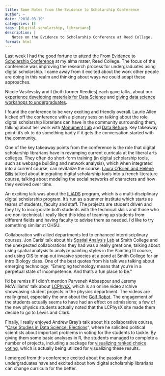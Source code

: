 ```yaml
---
title: Some Notes from the Evidence to Scholarship Conference
author: ~
date: '2018-03-19'
categories: []
tags: [digital-scholarship, librarians]
description: |
   Notes on the Evidence to Scholarship Conference at Reed College.
format: html
---
```


Last week I had the good fortune to attend the [From Evidence to Scholarship Conference](http://www.reed.edu/e2s/conference/index.html) at my alma mater, Reed College. The focus of the conference was improving the research process for undergraduates using digital scholarship. I came away from it excited about the work other people are doing in this realm and thinking about ways we could adapt these approaches.

Nicole Vasilevsky and I (both former Reedies) each gave talks, about our [experience developing materials for Data Science](http://laderast.github.io/data-sci-resources/) and [giving data science workshops to undergraduates](https://www.slideshare.net/NicoleVasilevsky/teaching-data-science-to-undergraduate-students).

I found the conference to be very exciting and friendly overall. Laurie Allen kicked off the conference with a plenary session talking about the role digital scholarship librarians can have in the community surrounding them, talking about her work with [Monument Lab](http://monumentlab.com) and [Data Refuge](https://www.datarefuge.org). Key takeaway point: it's ok to do something badly if it gets the conversation started with the community. 

One of the key takeaway points from the conference is the role that digital scholarship librarians have in revamping current curricula at the liberal arts colleges. They often do short-form training (in digital scholarship tools, such as webpage building and network analysis), which when integrated into a current course, can revitalize the course. [Laura O'Brien and Hélène Bilis](https://fromevidencetoscholarshipco2018.sched.com/event/DfDC/two-sessions-undergraduate-mvps-the-modernist-versions-project-digital-humanities-open-education-resources-connecting-text-and-data-a-collaborative-teaching-approach-to-a-literary-network-analysis-project-for-undergraduates) talked about integrating digital scholarship tools into a french literature course, talking about modeling the social networks of characters and how they evolved over time. 

An exciting talk was about the [ILiADS](http://iliads.org) program, which is a multi-disciplinary digital scholarship program. It's run as a summer institute which starts as teams of students, faculty and staff. The projects are student driven and they try to incorporate both students with the technical skills and those who are non-technical. I really liked this idea of teaming up students from different fields and having faculty to advise them as needed. I'd like to try something similar at OHSU.

Collaboration with allied departments led to enhanced interdisciplinary courses. Jon Caris' talk about his [Spatial Analysis Lab](http://www.science.smith.edu/sal/) at Smith College and the unexpected collaborations they had was a really great one, talking about using spatial analysis to analyze painting styles in the Painting III course, and using GIS to map out invasive species at a pond at Smith College for an intro Biology class. One of the best quotes from his talk was talking about emerging technology: "Emerging technology means that you're in a perpetual state of incompetence. And that's a fun place to be."

I'd be remiss if I didn't mention Parveneh Abbaspour and Jeremy McWilliams' talk about [LCPhysX](http://lcphysx.lclark.edu), which is an online video archive showcasing student projects in the physics department. The videos are really great, especially the one about the [Golf Robot](http://lcphysx.lclark.edu/project/golf-robot/). The engagement of the students actually seems to have had an effect on admissions; a few of the new physics students actually noted that the LCPhysX site made them decide to go to Lewis and Clark.

Finally, I really enjoyed Andrew Bray's talk about his collaborative course, "[Case Studies in Data Science: Elections](https://github.com/ds-elections)", where he solicited political scientists about important problems in voting for the students to tackle. By giving them some basic analyses in R, the students managed to complete a number of projects, including a package for [visualizing ranked choice voting](https://github.com/ds-elections/rcv), which is actually being utilized for visualizing these results. 

I emerged from this conference excited about the passion that undergraduates have and excited about how digital scholarship librarians can change curricula for the better. 